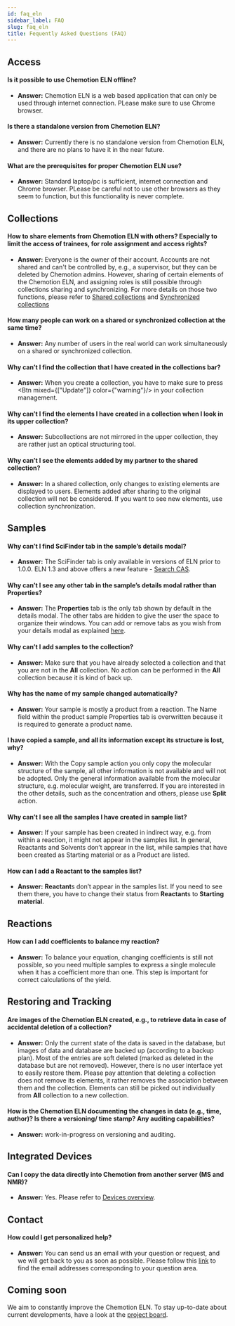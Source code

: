 ```yaml
---
id: faq_eln
sidebar_label: FAQ
slug: faq_eln
title: Fequently Asked Questions (FAQ)
---
```



## Access

#### Is it possible to use Chemotion ELN offline?

- <b>Answer:</b> Chemotion ELN is a web based application that can only be used through internet connection. PLease make sure to use Chrome browser.

#### Is there a standalone version from Chemotion ELN?

- <b>Answer:</b> Currently there is no standalone version from Chemotion ELN, and there are no plans to have it in the near future.

#### What are the prerequisites for proper Chemotion ELN use?

- <b>Answer:</b> Standard laptop/pc is sufficient, internet connection and Chrome browser. PLease be careful not to use other browsers as they seem to function, but this functionality is never complete.

## Collections

#### How to share elements from Chemotion ELN with others? Especially to limit the access of trainees, for role assignment and access rights?

- <b>Answer:</b> Everyone is the owner of their account. Accounts are not shared and can't be controlled by, e.g., a supervisor, but they can be deleted by Chemotion admins. However, sharing of certain elements of the Chemotion ELN, and assigning roles is still possible through collections sharing and synchronizing. For more details on those two functions, please refer to [Shared collections](https://eln.chemotion.net/chemotionsaurus/docs/eln/collections#shared-collections) and [Synchronized collections](https://eln.chemotion.net/chemotionsaurus/docs/eln/collections#synchronized-collections)

#### How many people can work on a shared or synchronized collection at the same time?

- <b>Answer:</b> Any number of users in the real world can work simultaneously on a shared or synchronized collection.

#### Why can’t I find the collection that I have created in the collections bar?

- <b>Answer:</b> When you create a collection, you have to make sure to press <Btn mixed={["Update"]} color={"warning"}/> in your collection management.

#### Why can’t I find the elements I have created in a collection when I look in its upper collection?

- <b>Answer:</b> Subcollections are not mirrored in the upper collection, they are rather just an optical structuring tool.

#### Why can’t I see the elements added by my partner to the shared collection?

- <b>Answer:</b> In a shared collection, only changes to existing elements are displayed to users. Elements added after sharing to the original collection will not be considered. If you want to see new elements, use collection synchronization.

## Samples

#### Why can’t I find SciFinder tab in the sample’s details modal?

* **Answer:** The SciFinder tab is only available in versions of ELN prior to 1.0.0. ELN 1.3 and above offers a new feature - [Search CAS](/docs/eln/details_modal#search-cas).

#### Why can’t I see any other tab in the sample’s details modal rather than <b>Properties</b>?

- <b>Answer:</b> The <b>Properties</b> tab is the only tab shown by default in the details modal. The other tabs are hidden to give the user the space to organize their windows. You can add or remove tabs as you wish from your details modal as explained [here]( https://chemotion.net/chemotionsaurus/docs/eln/adjusting_views#adjust-the-tabs-in-detail-modal).

#### Why can’t I add samples to the collection?

- <b>Answer:</b> Make sure that you have already selected a collection and that you are not in the <b>All</b> collection. No action can be performed in the <b>All</b> collection because it is kind of back up.

#### Why has the name of my sample changed automatically?

- <b>Answer:</b> Your sample is mostly a product from a reaction. The Name field within the product sample Properties tab is overwritten because it is required to generate a product name.

#### I have copied a sample, and all its information except its structure is lost, why?

- <b>Answer:</b> With the Copy sample action you only copy the molecular structure of the sample, all other information is not available and will not be adopted. Only the general information available from the molecular structure, e.g. molecular weight, are transferred. If you are interested in the other details, such as the concentration and others, please use <b>Split</b> action.

#### Why can’t I see all the samples I have created in sample list?

- <b>Answer:</b> If your sample has been created in indirect way, e.g. from within a reaction, it might not appear in the samples list. In general, Reactants and Solvents don’t apprear in the list, while samples that have been created as Starting material or as a Product are listed.

#### How can I add a <b>Reactant</b> to the samples list?

- <b>Answer:</b>  <b>Reactant</b>s don’t appear in the samples list. If you need to see them there, you have to change their status from <b>Reactant</b>s to <b>Starting material</b>.

## Reactions

#### How can I add coefficients to balance my reaction?

- <b>Answer:</b> To balance your equation, changing coefficients is still not possible, so you need multiple samples to express a single molecule when it has a coefficient more than one. This step is important for correct calculations of the yield.

## Restoring and Tracking
#### Are images of the Chemotion ELN created, e.g., to retrieve data in case of accidental deletion of a collection?

- <b>Answer:</b> Only the current state of the data is saved in the database, but images of data and database are backed up (according to a backup plan). Most of the entries are soft deleted (marked as deleted in the database but are not removed). However, there is no user interface yet to easily restore them. Please pay attention that deleting a collection does not remove its elements, it rather removes the association between them and the collection. Elements can still be picked out individually  from <b>All</b> collection to a new collection.

#### How is the Chemotion ELN documenting the changes in data (e.g., time, author)? Is there a versioning/ time stamp? Any auditing capabilities?

- <b>Answer:</b> work-in-progress on versioning and auditing.

## Integrated Devices

#### Can I copy the data directly into Chemotion from another server (MS and NMR)?

- <b>Answer:</b> Yes. Please refer to [Devices overview](https://eln.chemotion.net/chemotionsaurus/docs/eln/devices).

## Contact
#### How could I get personalized help?

- <b>Answer:</b>  You can send us an email with your question or request, and we will get back to you as soon as possible. Please follow this [link]( https://chemotion.net/chemotionsaurus/docs/eln/specific_contact) to find the email addresses corresponding to your question area.

## Coming soon
We aim to constantly improve the Chemotion ELN. To stay up-to-date about current developments,
have a look at the [project board](https://github.com/ComPlat/chemotion_ELN/projects/1).
